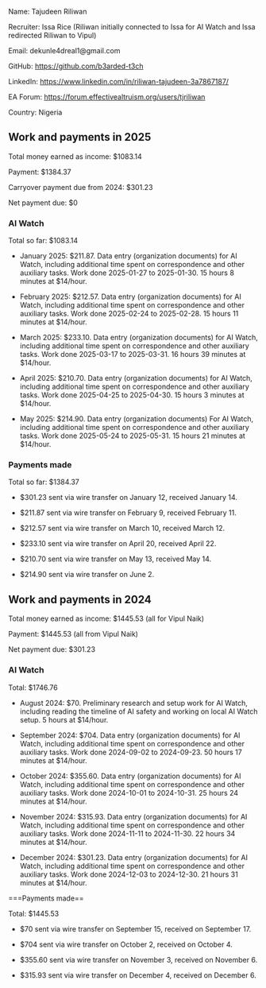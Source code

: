 Name: Tajudeen Riliwan

Recruiter: Issa Rice (Riliwan initially connected to Issa for AI Watch and Issa redirected Riliwan to Vipul)

Email: dekunle4dreal1@gmail.com

GitHub: https://github.com/b3arded-t3ch

LinkedIn: https://www.linkedin.com/in/riliwan-tajudeen-3a7867187/

EA Forum: https://forum.effectivealtruism.org/users/tjriliwan

Country: Nigeria

==Work and payments in 2025==

Total money earned as income: $1083.14

Payment: $1384.37

Carryover payment due from 2024: $301.23

Net payment due: $0

===AI Watch===

Total so far: $1083.14

* January 2025: $211.87. Data entry (organization documents) for AI Watch, including additional time spent on correspondence and other auxiliary tasks. Work done 2025-01-27 to 2025-01-30. 15 hours 8 minutes at $14/hour.

* February 2025: $212.57. Data entry (organization documents) for AI Watch, including additional time spent on correspondence and other auxiliary tasks. Work done 2025-02-24 to 2025-02-28. 15 hours 11 minutes at $14/hour.

* March 2025: $233.10. Data entry (organization documents) for AI Watch, including additional time spent on correspondence and other auxiliary tasks. Work done 2025-03-17 to 2025-03-31. 16 hours 39 minutes at $14/hour.

* April 2025: $210.70. Data entry (organization documents) for AI Watch, including additional time spent on correspondence and other auxiliary tasks. Work done 2025-04-25 to 2025-04-30. 15 hours 3 minutes at $14/hour.

* May 2025: $214.90. Data entry (organization documents) For AI Watch, including additional time spent on correspondence and other auxiliary tasks. Work done 2025-05-24 to 2025-05-31. 15 hours 21 minutes at $14/hour.

===Payments made===

Total so far: $1384.37

* $301.23 sent via wire transfer on January 12, received January 14.

* $211.87 sent via wire transfer on February 9, received February 11.

* $212.57 sent via wire transfer on March 10, received March 12.

* $233.10 sent via wire transfer on April 20, received April 22.

* $210.70 sent via wire transfer on May 13, received May 14.

* $214.90 sent via wire transfer on June 2.

==Work and payments in 2024==

Total money earned as income: $1445.53 (all for Vipul Naik)

Payment: $1445.53 (all from Vipul Naik)

Net payment due: $301.23

===AI Watch===

Total: $1746.76

* August 2024: $70. Preliminary research and setup work for AI Watch, including reading the timeline of AI safety and working on local AI Watch setup. 5 hours at $14/hour.

* September 2024: $704. Data entry (organization documents) for AI Watch, including additional time spent on correspondence and other auxiliary tasks. Work done 2024-09-02 to 2024-09-23. 50 hours 17 minutes at $14/hour.

* October 2024: $355.60. Data entry (organization documents) for AI Watch, including additional time spent on correspondence and other auxiliary tasks. Work done 2024-10-01 to 2024-10-31. 25 hours 24 minutes at $14/hour.

* November 2024: $315.93. Data entry (organization documents) for AI Watch, including additional time spent on correspondence and other auxiliary tasks. Work done 2024-11-11 to 2024-11-30. 22 hours 34 minutes at $14/hour.

* December 2024: $301.23. Data entry (organization documents) for AI Watch, including additional time spent on correspondence and other auxiliary tasks. Work done 2024-12-03 to 2024-12-30. 21 hours 31 minutes at $14/hour.

===Payments made==

Total: $1445.53

* $70 sent via wire transfer on September 15, received on September 17.

* $704 sent via wire transfer on October 2, received on October 4.

* $355.60 sent via wire transfer on November 3, received on November 6.

* $315.93 sent via wire transfer on December 4, received on December 6.
